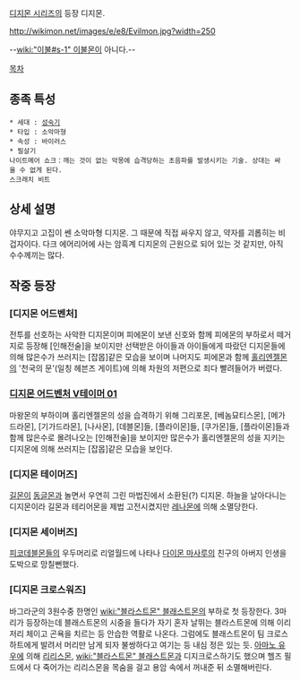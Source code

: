 [[디지몬 시리즈]]의 등장 디지몬.

http://wikimon.net/images/e/e8/Evilmon.jpg?width=250

--[[wiki:"이불#s-1" 이불]]몬이 아니다.--

[[목차]]
== 종족 특성 ==

 * 세대 : [[성숙기]]
 * 타입 : 소악마형
 * 속성 : 바이러스
 * 필살기
 나이트메어 쇼크：깨는 것이 없는 악몽에 습격당하는 초음파를 발생시키는 기술. 상대는 싸울 수 없게 된다. 
 스크래치 비트

== 상세 설명 ==
야무지고 고집이 쎈 소악마형 디지몬. 그 때문에 직접 싸우지 않고, 약자를 괴롭히는 비겁자이다. 다크 에어리어에 사는 암흑계 디지몬의 근원으로 되어 있는 것 같지만, 아직 수수께끼는 많다.

== 작중 등장 ==
=== [디지몬 어드벤처] ===
전투를 선호하는 사악한 디지몬이며 피에몬이 보낸 신호와 함께 피에몬의 부하로서 떼거지로 등장해 [인해전술]을 보이지만 선택받은 아이들과 아이들에게 따랐던 디지몬들에 의해 많은수가 쓰러지는 [잡몹]같은 모습을 보이며 나머지도 피에몬과 함께 [[홀리엔젤몬]]의 '천국의 문'(일칭 헤븐즈 게이트)에 의해 차원의 저편으로 죄다 빨려들어가 버렸다.

=== [[디지몬 어드벤처 V테이머 01]] ===
마왕몬의 부하이며 홀리엔젤몬의 성을 습격하기 위해 그리포몬, [베놈묘티스몬], [메가드라몬], [기가드라몬], [나사몬], [데블몬]들, [플라이몬]들, [쿠가몬]들, [플라이몬]들과 함께 많은수로 몰려나오는 [인해전술]을 보이지만 많은수가 홀리엔젤몬의 성을 지키는 디지몬에 의해 쓰러지는 [잡몹]같은 모습을 보인다.

=== [디지몬 테이머즈] ===
[[길몬]]이 [[동글몬]]과 놀면서 우연히 그린 마법진에서 소환된(?) 디지몬. 하늘을 날아다니는 디지몬이라 길몬과 테리어몬을 제법 고전시켰지만 [[레나몬]]에 의해 소멸당한다.

=== [디지몬 세이버즈] ===
[[피코데블몬]]들의 우두머리로 리얼월드에 나타나 [[다이몬 마사루]]의 친구의 아버지 인생을 도박으로 망칠뻔했다.

=== [디지몬 크로스워즈] ===
바그라군의 3원수중 한명인 [[wiki:"블라스트몬" 블래스트몬]]의 부하로 첫 등장한다. 3마리가 등장하는데 블래스트몬의 시중을 들다가 자기 혼자 날뛰는 블라스트몬에 의해 이리저리 체이고 곤욕을 치르는 등 안습한 역활로 나온다. 그럼에도 블래스트몬이 팀 크로스 하트에게 발려서 머리만 남게 되자 불쌍하다고 여기는 등 내심 정은 있는 듯. [[아마노 유우]]에 의해 [[리리스몬]], [[wiki:"블라스트몬" 블래스트몬]]과 디지크로스하기도 했으며 헬즈 필드에서 다 죽어가는 리리스몬을 목숨을 걸고 용암 속에서 꺼내준 뒤 소멸해버린다.
